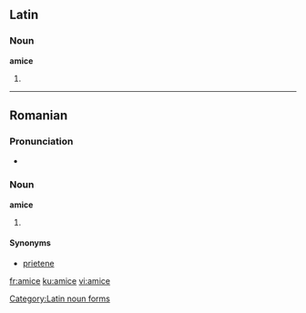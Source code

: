 ==Latin==

===Noun===
'''amice''' {{m}}

# {{inflection of|amicus||voc|s|lang=la}}

[[Category:Latin noun forms]]

----

==Romanian==

===Pronunciation===
* {{IPA|[ aˈmiʧe ]|lang=ro}}

===Noun===
'''amice''' {{f|p}}

# {{plural of|amică|lang=Romanian}}

====Synonyms====
* [[prietene]]

[[fr:amice]]
[[ku:amice]]
[[vi:amice]]